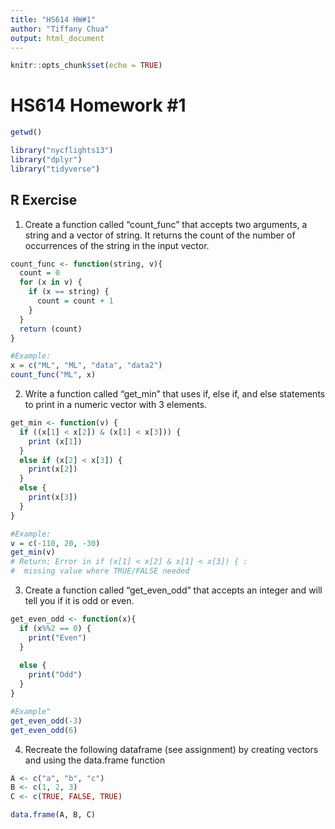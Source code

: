 ```yaml
---
title: "HS614 HW#1"
author: "Tiffany Chua"
output: html_document
---
```


```r
knitr::opts_chunk$set(echo = TRUE)
```

# HS614 Homework #1
```r
getwd()
```

```r
library("nycflights13")
library("dplyr")
library("tidyverse")
```

## R Exercise

1. Create a function  called "count_func" that accepts two arguments, a string and a vector of string. It returns the count of the number of occurrences of the string in the input vector.
```r
count_func <- function(string, v){
  count = 0
  for (x in v) {
    if (x == string) {
      count = count + 1
    }
  }
  return (count)
}

#Example:
x = c("ML", "ML", "data", "data2")
count_func("ML", x)
```

2. Write a function called "get_min" that uses if, else if, and else statements to print in a numeric vector with 3 elements.
```r
get_min <- function(v) {
  if ((x[1] < x[2]) & (x[1] < x[3])) {
    print (x[1])
  }
  else if (x[2] < x[3]) {
    print(x[2])
  }
  else {
    print(x[3])
  }
}

#Example:
v = c(-110, 20, -30)
get_min(v) 
# Return: Error in if (x[1] < x[2] & x[1] < x[3]) { : 
#  missing value where TRUE/FALSE needed
```

3. Create a function called "get_even_odd" that accepts an integer and will tell you if it is odd or even.
```r
get_even_odd <- function(x){
  if (x%%2 == 0) {
    print("Even")
  }
  
  else {
    print("Odd")
  }
}

#Example"
get_even_odd(-3)
get_even_odd(6)
```

4. Recreate the following dataframe (see assignment) by creating vectors and using the data.frame function
```r
A <- c("a", "b", "c")
B <- c(1, 2, 3)
C <- c(TRUE, FALSE, TRUE)

data.frame(A, B, C)
```

